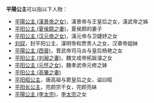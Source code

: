 '''平陽公主'''可以指以下人物：
* [[平陽公主_(漢景帝之女)|平陽公主 (漢景帝之女)]]，漢景帝与王皇后之女，漢武帝之姊
* [[平阳公主_(夏侯颇之妻)|平阳公主 (夏侯颇之妻)]]，夏侯颇的妻子
* [[平阳公主_(汉元帝之女)|平阳公主 (汉元帝之女)]]，漢元帝与卫婕妤之女
* [[刘奴|刘奴]]，封平阳公主，漢明帝和贾贵人之女，汉章帝姐妹
*[[平陽公主_(西晉)|平陽公主 (西晉)]]，晋武帝司马炎与皇后杨艳之女
*[[平阳公主_(刘昶之妻)|平阳公主 (刘昶之妻)]]，魏文成帝拓跋濬之女
*[[平阳公主_(元怀之女)|平阳公主 (元怀之女)]]，魏孝武帝元修之妹
*[[平阳公主_(高肇之妻)|平阳公主 (高肇之妻)]]
* [[平阳昭公主|平阳昭公主]]，唐高祖与窦皇后之女，谥曰昭
* [[平阳长公主|平阳长公主]]，完颜宗干女，完颜亮妹
* [[平陽公主_(李太宗)|平陽公主 (李太宗)]]，[[李太宗|李太宗]]之女

{{Disambig|Cat=公主封号消歧义}}